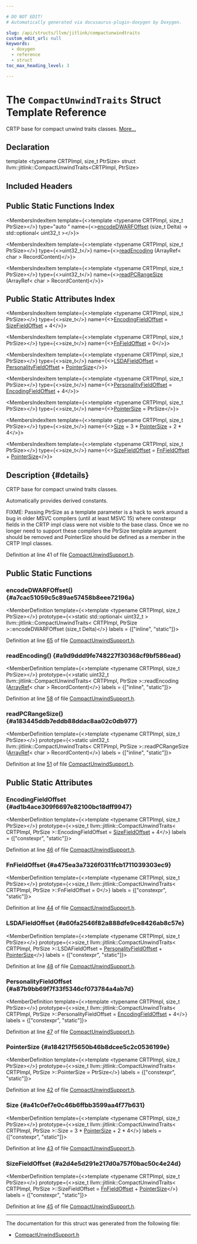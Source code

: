 ```yaml
---

# DO NOT EDIT!
# Automatically generated via docusaurus-plugin-doxygen by Doxygen.

slug: /api/structs/llvm/jitlink/compactunwindtraits
custom_edit_url: null
keywords:
  - doxygen
  - reference
  - struct
toc_max_heading_level: 3

---
```





# The `CompactUnwindTraits` Struct Template Reference

<DoxygenPage pluginConfig={pluginConfig}>

CRTP base for compact unwind traits classes. <a href="#details">More...</a>

## Declaration

<CodeBlock>template &lt;typename CRTPImpl, size&#95;t PtrSize&gt;
struct llvm::jitlink::CompactUnwindTraits&lt;CRTPImpl, PtrSize&gt;</CodeBlock>

## Included Headers

<IncludesList>
<IncludesListItem
  filePath="ExecutionEngine/JITLink/CompactUnwindSupport.h"
  permalink="/docs/api/files/lib/lib/executionengine/lib/executionengine/jitlink/compactunwindsupport-h"
  isLocal="true" />
</IncludesList>

## Public Static Functions Index

<MembersIndex>

<MembersIndexItem
  template={<>template &lt;typename CRTPImpl, size&#95;t PtrSize&gt;</>}
  type="auto "
  name={<><a href="#a7cac51059c5c89ae57458b8eee72196a">encodeDWARFOffset</a> (size&#95;t Delta) -&gt; std::optional&lt; uint32&#95;t &gt;</>}>
</MembersIndexItem>

<MembersIndexItem
  template={<>template &lt;typename CRTPImpl, size&#95;t PtrSize&gt;</>}
  type={<>uint32&#95;t</>}
  name={<><a href="#a9d9ddd9fe748227f30368cf9bf586ead">readEncoding</a> (ArrayRef&lt; char &gt; RecordContent)</>}>
</MembersIndexItem>

<MembersIndexItem
  template={<>template &lt;typename CRTPImpl, size&#95;t PtrSize&gt;</>}
  type={<>uint32&#95;t</>}
  name={<><a href="#a183445ddb7eddb88ddac8aa02c0db977">readPCRangeSize</a> (ArrayRef&lt; char &gt; RecordContent)</>}>
</MembersIndexItem>

</MembersIndex>

## Public Static Attributes Index

<MembersIndex>

<MembersIndexItem
  template={<>template &lt;typename CRTPImpl, size&#95;t PtrSize&gt;</>}
  type={<>size&#95;t</>}
  name={<><a href="#ad1b4ace309f6697e82100bc18dff9947">EncodingFieldOffset</a> = <a href="#a2d4e5d291e217d0a757f0bac50c4e24d">SizeFieldOffset</a> + 4</>}>
</MembersIndexItem>

<MembersIndexItem
  template={<>template &lt;typename CRTPImpl, size&#95;t PtrSize&gt;</>}
  type={<>size&#95;t</>}
  name={<><a href="#a475ea3a7326f0311fcb1711039303ec9">FnFieldOffset</a> = 0</>}>
</MembersIndexItem>

<MembersIndexItem
  template={<>template &lt;typename CRTPImpl, size&#95;t PtrSize&gt;</>}
  type={<>size&#95;t</>}
  name={<><a href="#a60fa2546f82a888dfe9ce8426ab8c57e">LSDAFieldOffset</a> =
      <a href="#a87b9bb69f7f33f5346cf073784a4ab7d">PersonalityFieldOffset</a> + <a href="#a184217f5650b46b8dcee5c2c0536199e">PointerSize</a></>}>
</MembersIndexItem>

<MembersIndexItem
  template={<>template &lt;typename CRTPImpl, size&#95;t PtrSize&gt;</>}
  type={<>size&#95;t</>}
  name={<><a href="#a87b9bb69f7f33f5346cf073784a4ab7d">PersonalityFieldOffset</a> = <a href="#ad1b4ace309f6697e82100bc18dff9947">EncodingFieldOffset</a> + 4</>}>
</MembersIndexItem>

<MembersIndexItem
  template={<>template &lt;typename CRTPImpl, size&#95;t PtrSize&gt;</>}
  type={<>size&#95;t</>}
  name={<><a href="#a184217f5650b46b8dcee5c2c0536199e">PointerSize</a> = PtrSize</>}>
</MembersIndexItem>

<MembersIndexItem
  template={<>template &lt;typename CRTPImpl, size&#95;t PtrSize&gt;</>}
  type={<>size&#95;t</>}
  name={<><a href="#a41c0ef7e0c46b6ffbb3599aa4f77b631">Size</a> = 3 &#42; <a href="#a184217f5650b46b8dcee5c2c0536199e">PointerSize</a> + 2 &#42; 4</>}>
</MembersIndexItem>

<MembersIndexItem
  template={<>template &lt;typename CRTPImpl, size&#95;t PtrSize&gt;</>}
  type={<>size&#95;t</>}
  name={<><a href="#a2d4e5d291e217d0a757f0bac50c4e24d">SizeFieldOffset</a> = <a href="#a475ea3a7326f0311fcb1711039303ec9">FnFieldOffset</a> + <a href="#a184217f5650b46b8dcee5c2c0536199e">PointerSize</a></>}>
</MembersIndexItem>

</MembersIndex>

## Description {#details}

CRTP base for compact unwind traits classes.

Automatically provides derived constants.

FIXME: Passing PtrSize as a template parameter is a hack to work around a bug in older MSVC compilers (until at least MSVC 15) where constexpr fields in the CRTP impl class were not visible to the base class. Once we no longer need to support these compilers the PtrSize template argument should be removed and PointerSize should be defined as a member in the CRTP Impl classes.

Definition at line 41 of file <a href="/docs/api/files/lib/lib/executionengine/lib/executionengine/jitlink/compactunwindsupport-h">CompactUnwindSupport.h</a>.

<SectionDefinition>

## Public Static Functions

### encodeDWARFOffset() {#a7cac51059c5c89ae57458b8eee72196a}

<MemberDefinition
  template={<>template &lt;typename CRTPImpl, size&#95;t PtrSize&gt;</>}
  prototype={<>static std::optional&lt; uint32&#95;t &gt; llvm::jitlink::CompactUnwindTraits&lt; CRTPImpl, PtrSize &gt;::encodeDWARFOffset (size&#95;t Delta)</>}
  labels = {["inline", "static"]}>

Definition at line <a href="/docs/api/files/lib/lib/executionengine/lib/executionengine/jitlink/compactunwindsupport-h/#l00065">65</a> of file <a href="/docs/api/files/lib/lib/executionengine/lib/executionengine/jitlink/compactunwindsupport-h">CompactUnwindSupport.h</a>.
</MemberDefinition>

### readEncoding() {#a9d9ddd9fe748227f30368cf9bf586ead}

<MemberDefinition
  template={<>template &lt;typename CRTPImpl, size&#95;t PtrSize&gt;</>}
  prototype={<>static uint32&#95;t llvm::jitlink::CompactUnwindTraits&lt; CRTPImpl, PtrSize &gt;::readEncoding (<a href="/docs/api/classes/llvm/arrayref">ArrayRef</a>&lt; char &gt; RecordContent)</>}
  labels = {["inline", "static"]}>

Definition at line <a href="/docs/api/files/lib/lib/executionengine/lib/executionengine/jitlink/compactunwindsupport-h/#l00058">58</a> of file <a href="/docs/api/files/lib/lib/executionengine/lib/executionengine/jitlink/compactunwindsupport-h">CompactUnwindSupport.h</a>.
</MemberDefinition>

### readPCRangeSize() {#a183445ddb7eddb88ddac8aa02c0db977}

<MemberDefinition
  template={<>template &lt;typename CRTPImpl, size&#95;t PtrSize&gt;</>}
  prototype={<>static uint32&#95;t llvm::jitlink::CompactUnwindTraits&lt; CRTPImpl, PtrSize &gt;::readPCRangeSize (<a href="/docs/api/classes/llvm/arrayref">ArrayRef</a>&lt; char &gt; RecordContent)</>}
  labels = {["inline", "static"]}>

Definition at line <a href="/docs/api/files/lib/lib/executionengine/lib/executionengine/jitlink/compactunwindsupport-h/#l00051">51</a> of file <a href="/docs/api/files/lib/lib/executionengine/lib/executionengine/jitlink/compactunwindsupport-h">CompactUnwindSupport.h</a>.
</MemberDefinition>

</SectionDefinition>

<SectionDefinition>

## Public Static Attributes

### EncodingFieldOffset {#ad1b4ace309f6697e82100bc18dff9947}

<MemberDefinition
  template={<>template &lt;typename CRTPImpl, size&#95;t PtrSize&gt;</>}
  prototype={<>size&#95;t llvm::jitlink::CompactUnwindTraits&lt; CRTPImpl, PtrSize &gt;::EncodingFieldOffset = <a href="#a2d4e5d291e217d0a757f0bac50c4e24d">SizeFieldOffset</a> + 4</>}
  labels = {["constexpr", "static"]}>

Definition at line <a href="/docs/api/files/lib/lib/executionengine/lib/executionengine/jitlink/compactunwindsupport-h/#l00046">46</a> of file <a href="/docs/api/files/lib/lib/executionengine/lib/executionengine/jitlink/compactunwindsupport-h">CompactUnwindSupport.h</a>.
</MemberDefinition>

### FnFieldOffset {#a475ea3a7326f0311fcb1711039303ec9}

<MemberDefinition
  template={<>template &lt;typename CRTPImpl, size&#95;t PtrSize&gt;</>}
  prototype={<>size&#95;t llvm::jitlink::CompactUnwindTraits&lt; CRTPImpl, PtrSize &gt;::FnFieldOffset = 0</>}
  labels = {["constexpr", "static"]}>

Definition at line <a href="/docs/api/files/lib/lib/executionengine/lib/executionengine/jitlink/compactunwindsupport-h/#l00044">44</a> of file <a href="/docs/api/files/lib/lib/executionengine/lib/executionengine/jitlink/compactunwindsupport-h">CompactUnwindSupport.h</a>.
</MemberDefinition>

### LSDAFieldOffset {#a60fa2546f82a888dfe9ce8426ab8c57e}

<MemberDefinition
  template={<>template &lt;typename CRTPImpl, size&#95;t PtrSize&gt;</>}
  prototype={<>size&#95;t llvm::jitlink::CompactUnwindTraits&lt; CRTPImpl, PtrSize &gt;::LSDAFieldOffset =
      <a href="#a87b9bb69f7f33f5346cf073784a4ab7d">PersonalityFieldOffset</a> + <a href="#a184217f5650b46b8dcee5c2c0536199e">PointerSize</a></>}
  labels = {["constexpr", "static"]}>

Definition at line <a href="/docs/api/files/lib/lib/executionengine/lib/executionengine/jitlink/compactunwindsupport-h/#l00048">48</a> of file <a href="/docs/api/files/lib/lib/executionengine/lib/executionengine/jitlink/compactunwindsupport-h">CompactUnwindSupport.h</a>.
</MemberDefinition>

### PersonalityFieldOffset {#a87b9bb69f7f33f5346cf073784a4ab7d}

<MemberDefinition
  template={<>template &lt;typename CRTPImpl, size&#95;t PtrSize&gt;</>}
  prototype={<>size&#95;t llvm::jitlink::CompactUnwindTraits&lt; CRTPImpl, PtrSize &gt;::PersonalityFieldOffset = <a href="#ad1b4ace309f6697e82100bc18dff9947">EncodingFieldOffset</a> + 4</>}
  labels = {["constexpr", "static"]}>

Definition at line <a href="/docs/api/files/lib/lib/executionengine/lib/executionengine/jitlink/compactunwindsupport-h/#l00047">47</a> of file <a href="/docs/api/files/lib/lib/executionengine/lib/executionengine/jitlink/compactunwindsupport-h">CompactUnwindSupport.h</a>.
</MemberDefinition>

### PointerSize {#a184217f5650b46b8dcee5c2c0536199e}

<MemberDefinition
  template={<>template &lt;typename CRTPImpl, size&#95;t PtrSize&gt;</>}
  prototype={<>size&#95;t llvm::jitlink::CompactUnwindTraits&lt; CRTPImpl, PtrSize &gt;::PointerSize = PtrSize</>}
  labels = {["constexpr", "static"]}>

Definition at line <a href="/docs/api/files/lib/lib/executionengine/lib/executionengine/jitlink/compactunwindsupport-h/#l00042">42</a> of file <a href="/docs/api/files/lib/lib/executionengine/lib/executionengine/jitlink/compactunwindsupport-h">CompactUnwindSupport.h</a>.
</MemberDefinition>

### Size {#a41c0ef7e0c46b6ffbb3599aa4f77b631}

<MemberDefinition
  template={<>template &lt;typename CRTPImpl, size&#95;t PtrSize&gt;</>}
  prototype={<>size&#95;t llvm::jitlink::CompactUnwindTraits&lt; CRTPImpl, PtrSize &gt;::Size = 3 &#42; <a href="#a184217f5650b46b8dcee5c2c0536199e">PointerSize</a> + 2 &#42; 4</>}
  labels = {["constexpr", "static"]}>

Definition at line <a href="/docs/api/files/lib/lib/executionengine/lib/executionengine/jitlink/compactunwindsupport-h/#l00043">43</a> of file <a href="/docs/api/files/lib/lib/executionengine/lib/executionengine/jitlink/compactunwindsupport-h">CompactUnwindSupport.h</a>.
</MemberDefinition>

### SizeFieldOffset {#a2d4e5d291e217d0a757f0bac50c4e24d}

<MemberDefinition
  template={<>template &lt;typename CRTPImpl, size&#95;t PtrSize&gt;</>}
  prototype={<>size&#95;t llvm::jitlink::CompactUnwindTraits&lt; CRTPImpl, PtrSize &gt;::SizeFieldOffset = <a href="#a475ea3a7326f0311fcb1711039303ec9">FnFieldOffset</a> + <a href="#a184217f5650b46b8dcee5c2c0536199e">PointerSize</a></>}
  labels = {["constexpr", "static"]}>

Definition at line <a href="/docs/api/files/lib/lib/executionengine/lib/executionengine/jitlink/compactunwindsupport-h/#l00045">45</a> of file <a href="/docs/api/files/lib/lib/executionengine/lib/executionengine/jitlink/compactunwindsupport-h">CompactUnwindSupport.h</a>.
</MemberDefinition>

</SectionDefinition>

<hr/>

The documentation for this struct was generated from the following file:

<ul>
<li><a href="/docs/api/files/lib/lib/executionengine/lib/executionengine/jitlink/compactunwindsupport-h">CompactUnwindSupport.h</a></li>
</ul>

</DoxygenPage>
